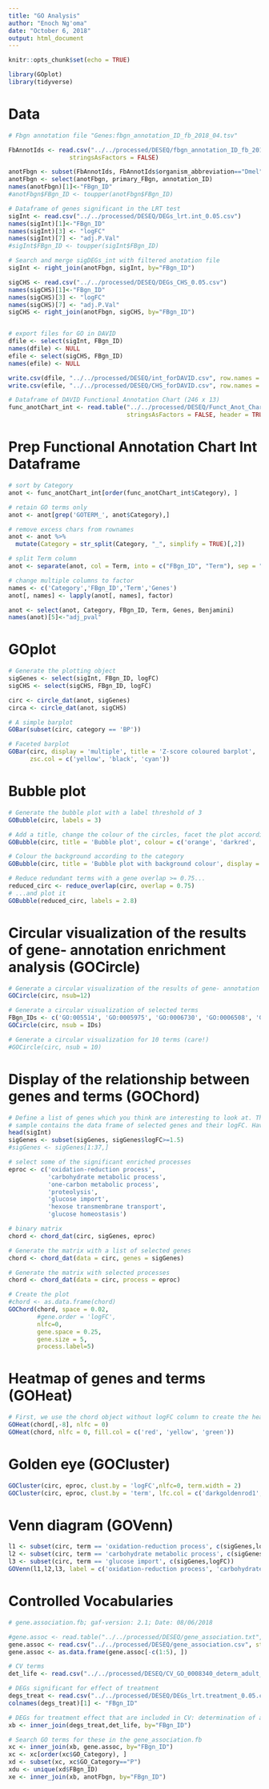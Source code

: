 ```yaml
---
title: "GO Analysis"
author: "Enoch Ng'oma"
date: "October 6, 2018"
output: html_document
---
```


```r
knitr::opts_chunk$set(echo = TRUE)

library(GOplot)
library(tidyverse)
```

# Data

```r
# Fbgn annotation file "Genes:fbgn_annotation_ID_fb_2018_04.tsv"

FbAnnotIds <- read.csv("../../processed/DESEQ/fbgn_annotation_ID_fb_2018_04.csv",
                 stringsAsFactors = FALSE)

anotFbgn <- subset(FbAnnotIds, FbAnnotIds$organism_abbreviation=="Dmel")
anotFbgn <- select(anotFbgn, primary_FBgn, annotation_ID)
names(anotFbgn)[1]<-"FBgn_ID"
#anotFbgn$FBgn_ID <- toupper(anotFbgn$FBgn_ID)

# Dataframe of genes significant in the LRT test
sigInt <- read.csv("../../processed/DESEQ/DEGs_lrt.int_0.05.csv")
names(sigInt)[1]<-"FBgn_ID"
names(sigInt)[3] <- "logFC"
names(sigInt)[7] <- "adj.P.Val" 
#sigInt$FBgn_ID <- toupper(sigInt$FBgn_ID)

# Search and merge sigDEGs_int with filtered anotation file
sigInt <- right_join(anotFbgn, sigInt, by="FBgn_ID")

sigCHS <- read.csv("../../processed/DESEQ/DEGs_CHS_0.05.csv")
names(sigCHS)[1]<-"FBgn_ID"
names(sigCHS)[3] <- "logFC"
names(sigCHS)[7] <- "adj.P.Val" 
sigCHS <- right_join(anotFbgn, sigCHS, by="FBgn_ID")


# export files for GO in DAVID
dfile <- select(sigInt, FBgn_ID)
names(dfile) <- NULL
efile <- select(sigCHS, FBgn_ID)
names(efile) <- NULL

write.csv(dfile, "../../processed/DESEQ/int_forDAVID.csv", row.names = FALSE)
write.csv(efile, "../../processed/DESEQ/CHS_forDAVID.csv", row.names = FALSE)

# Dataframe of DAVID Functional Annotation Chart (246 x 13)
func_anotChart_int <- read.table("../../processed/DESEQ/Funct_Anot_Chart_int.txt", 
                                 stringsAsFactors = FALSE, header = TRUE,sep = "\t")
```

# Prep Functional Annotation Chart Int Dataframe

```r
# sort by Category
anot <- func_anotChart_int[order(func_anotChart_int$Category), ]

# retain GO terms only
anot <- anot[grep('GOTERM_', anot$Category),]

# remove excess chars from rownames
anot <- anot %>%
  mutate(Category = str_split(Category, "_", simplify = TRUE)[,2])

# split Term column
anot <- separate(anot, col = Term, into = c("FBgn_ID", "Term"), sep = "\\~")

# change multiple columns to factor
names <- c('Category','FBgn_ID','Term','Genes')
anot[, names] <- lapply(anot[, names], factor)

anot <- select(anot, Category, FBgn_ID, Term, Genes, Benjamini)
names(anot)[5]<-"adj_pval"
```

# GOplot

```r
# Generate the plotting object
sigGenes <- select(sigInt, FBgn_ID, logFC)
sigCHS <- select(sigCHS, FBgn_ID, logFC)

circ <- circle_dat(anot, sigGenes)
circa <- circle_dat(anot, sigCHS)

# A simple barplot
GOBar(subset(circ, category == 'BP'))

# Faceted barplot
GOBar(circ, display = 'multiple', title = 'Z-score coloured barplot', 
      zsc.col = c('yellow', 'black', 'cyan'))
```

# Bubble plot

```r
# Generate the bubble plot with a label threshold of 3
GOBubble(circ, labels = 3)

# Add a title, change the colour of the circles, facet the plot according to the categories and change the label threshold
GOBubble(circ, title = 'Bubble plot', colour = c('orange', 'darkred', 'gold'), display = 'multiple', labels = 3)

# Colour the background according to the category
GOBubble(circ, title = 'Bubble plot with background colour', display = 'multiple', bg.col = T, labels = 3)

# Reduce redundant terms with a gene overlap >= 0.75...
reduced_circ <- reduce_overlap(circ, overlap = 0.75)
# ...and plot it
GOBubble(reduced_circ, labels = 2.8)
```

# Circular visualization of the results of gene- annotation enrichment analysis (GOCircle)

```r
# Generate a circular visualization of the results of gene- annotation enrichment analysis
GOCircle(circ, nsub=12)

# Generate a circular visualization of selected terms
FBgn_IDs <- c('GO:005514', 'GO:0005975', 'GO:0006730', 'GO:0006508', 'GO:0046323')
GOCircle(circ, nsub = IDs)

# Generate a circular visualization for 10 terms (care!)
#GOCircle(circ, nsub = 10)
```

# Display of the relationship between genes and terms (GOChord)

```r
# Define a list of genes which you think are interesting to look at. The item EC$genes of the toy 
# sample contains the data frame of selected genes and their logFC. Have a look...
head(sigInt)
sigGenes <- subset(sigGenes, sigGenes$logFC>=1.5)
#sigGenes <- sigGenes[1:37,]

# select some of the significant enriched processes
eproc <- c('oxidation-reduction process',
           'carbohydrate metabolic process',
           'one-carbon metabolic process',
           'proteolysis',
           'glucose import',
           'hexose transmembrane transport',
           'glucose homeostasis')

# binary matrix
chord <- chord_dat(circ, sigGenes, eproc)

# Generate the matrix with a list of selected genes
chord <- chord_dat(data = circ, genes = sigGenes)

# Generate the matrix with selected processes
chord <- chord_dat(data = circ, process = eproc)

# Create the plot
#chord <- as.data.frame(chord)
GOChord(chord, space = 0.02, 
        #gene.order = 'logFC',
        nlfc=0, 
        gene.space = 0.25, 
        gene.size = 5, 
        process.label=5)

```

# Heatmap of genes and terms (GOHeat)

```r
# First, we use the chord object without logFC column to create the heatmap
GOHeat(chord[,-8], nlfc = 0)
GOHeat(chord, nlfc = 0, fill.col = c('red', 'yellow', 'green'))
```

# Golden eye (GOCluster)

```r
GOCluster(circ, eproc, clust.by = 'logFC',nlfc=0, term.width = 2)
GOCluster(circ, eproc, clust.by = 'term', lfc.col = c('darkgoldenrod1', 'black', 'cyan1'))
```

# Venn diagram (GOVenn)

```r
l1 <- subset(circ, term == 'oxidation-reduction process', c(sigGenes,logFC))
l2 <- subset(circ, term == 'carbohydrate metabolic process', c(sigGenes,logFC))
l3 <- subset(circ, term == 'glucose import', c(sigGenes,logFC))
GOVenn(l1,l2,l3, label = c('oxidation-reduction process', 'carbohydrate metabolic process', 'glucose import'))
```

# Controlled Vocabularies

```r

# gene.association.fb; gaf-version: 2.1; Date: 08/06/2018

#gene.assoc <- read.table("../../processed/DESEQ/gene_association.txt",stringsAsFactors = FALSE, header = TRUE,sep = "\t")
gene.assoc <- read.csv("../../processed/DESEQ/gene_association.csv", stringsAsFactors = FALSE)
gene.assoc <- as.data.frame(gene.assoc[-c(1:5), ])

# CV terms
det_life <- read.csv("../../processed/DESEQ/CV_GO_0008340_determ_adult_lifespan.csv", stringsAsFactors = FALSE)

# DEGs significant for effect of treatment
degs_treat <- read.csv("../../processed/DESEQ/DEGs_lrt.treatment_0.05.csv", stringsAsFactors = FALSE)
colnames(degs_treat)[1] <- "FBgn_ID"

# DEGs for treatment effect that are included in CV: determination of adult lifespan (32 genes)
xb <- inner_join(degs_treat,det_life, by="FBgn_ID")

# Search GO terms for these in the gene_association.fb
xc <- inner_join(xb, gene.assoc, by="FBgn_ID")
xc <- xc[order(xc$GO_Category), ]
xd <- subset(xc, xc$GO_Category=="P")
xdu <- unique(xd$FBgn_ID)
xe <- inner_join(xb, anotFbgn, by="FBgn_ID")
```



